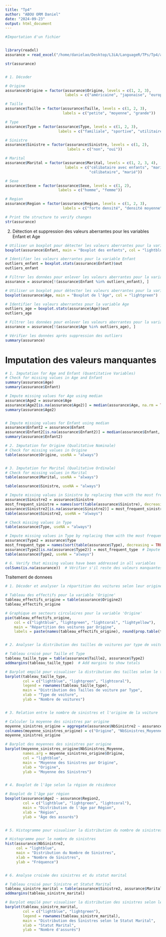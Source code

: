 ```yaml
---
title: "Tp4"
author: "ABOU ORM Daniel"
date: "2024-09-23"
output: html_document
---
```


```r

#Importation d'un fichier


library(readxl)
assurance = read_excel("/home/danielao/Desktop/L3iA/LanguageR/TPs/Tp4/assurance.xlsx")

str(assurance)


# 1. Décoder

# Origine
assurance$Origine = factor(assurance$Origine, levels = c(1, 2, 3), 
                           labels = c("américaine", "japonaise", "européenne"))

# Taille
assurance$Taille = factor(assurance$Taille, levels = c(1, 2, 3), 
                          labels = c("petite", "moyenne", "grande"))

# Type
assurance$Type = factor(assurance$Type, levels = c(1, 2, 3), 
                        labels = c("familiale", "sportive", "utilitaire"))

# Sinistre
assurance$Sinistre = factor(assurance$Sinistre, levels = c(1, 2), 
                            labels = c("non", "oui"))

# Marital
assurance$Marital = factor(assurance$Marital, levels = c(1, 2, 3, 4), 
                           labels = c("célibataire avec enfants", "marié avec enfants", 
                                      "célibataire", "marié"))

# Sexe
assurance$Sexe = factor(assurance$Sexe, levels = c(1, 2), 
                        labels = c("homme", "femme"))

# Region
assurance$Region = factor(assurance$Region, levels = c(1, 2, 3), 
                          labels = c("forte densité", "densité moyenne", "faible densité"))

# Print the structure to verify changes
str(assurance)


```

2. Détection et suppression des valeurs aberrantes pour les variables Enfant et Age

```r

# Utiliser un boxplot pour détecter les valeurs aberrantes pour la variable Enfant
boxplot(assurance$Enfant, main = "Boxplot des enfants", col = "lightblue")

# Identifier les valeurs aberrantes pour la variable Enfant
outliers_enfant = boxplot.stats(assurance$Enfant)$out
outliers_enfant

# Filtrer les données pour enlever les valeurs aberrantes pour la variable Enfant
assurance = assurance[!(assurance$Enfant %in% outliers_enfant), ]

# Utiliser un boxplot pour détecter les valeurs aberrantes pour la variable Age
boxplot(assurance$Age, main = "Boxplot de l'âge", col = "lightgreen")

# Identifier les valeurs aberrantes pour la variable Age
outliers_age = boxplot.stats(assurance$Age)$out
outliers_age

# Filtrer les données pour enlever les valeurs aberrantes pour la variable Age
assurance = assurance[!(assurance$Age %in% outliers_age), ]

# Vérifier les données après suppression des outliers
summary(assurance)

```

# Imputation des valeurs manquantes

```r

# 1. Imputation for Age and Enfant (Quantitative Variables)
# Check for missing values in Age and Enfant
summary(assurance$Age)
summary(assurance$Enfant)

# Impute missing values for Age using median
assurance$Age2 = assurance$Age
assurance$Age2[is.na(assurance$Age2)] = median(assurance$Age, na.rm = TRUE)  # Imputation par la médiane pour Age
summary(assurance$Age2)


# Impute missing values for Enfant using median
assurance$Enfant2 = assurance$Enfant
assurance$Enfant2[is.na(assurance$Enfant2)] = median(assurance$Enfant, na.rm = TRUE)  # Imputation par la médiane pour Enfant
summary(assurance$Enfant2)

# 2. Imputation for Origine (Qualitative Nominale)
# Check for missing values in Origine
table(assurance$Origine, useNA = "always")


# 3. Imputation for Marital (Qualitative Ordinale)
# Check for missing values in Marital
table(assurance$Marital, useNA = "always")

table(assurance$Sinistre, useNA = "always")

# Impute missing values in Sinistre by replacing them with the most frequent category
assurance$Sinistre2 = assurance$Sinistre
most_frequent_sinistre = names(sort(table(assurance$Sinistre), decreasing = TRUE))[1]  # Get most frequent value
assurance$Sinistre2[is.na(assurance$Sinistre2)] = most_frequent_sinistre  # Impute with the most frequent value
table(assurance$Sinistre2, useNA = "always")

# Check missing values in Type
table(assurance$Type, useNA = "always")

# Impute missing values in Type by replacing them with the most frequent category
assurance$Type2 = assurance$Type
most_frequent_type = names(sort(table(assurance$Type), decreasing = TRUE))[1]  # Get most frequent value
assurance$Type2[is.na(assurance$Type2)] = most_frequent_type  # Impute with the most frequent value
table(assurance$Type2, useNA = "always")

# 6. Verify that missing values have been addressed in all variables
colSums(is.na(assurance))  # Vérifier s'il reste des valeurs manquantes


```

Traitement de donnees

```r

# 1. Décoder et analyser la répartition des voitures selon leur origine

# Tableau des effectifs pour la variable 'Origine'
tableau_effectifs_origine = table(assurance$Origine2)
tableau_effectifs_origine

# Graphique en secteurs circulaires pour la variable 'Origine'
pie(tableau_effectifs_origine, 
    col = c("lightblue", "lightgreen", "lightcoral", "lightyellow"),
    main = "Répartition des voitures par Origine", 
    labels = paste(names(tableau_effectifs_origine), round(prop.table(tableau_effectifs_origine) * 100, 1), "%"))


# 2. Analyser la distribution des tailles de voitures par type de voiture

# Tableau croisé pour Taille et Type
tableau_taille_type = table(assurance$Taille2, assurance$Type2)
addmargins(tableau_taille_type)  # Add margins to show totals

# Barplot empilé pour visualiser la distribution des tailles selon le type de voiture
barplot(tableau_taille_type, 
        col = c("lightblue", "lightgreen", "lightcoral"),
        legend = rownames(tableau_taille_type), 
        main = "Distribution des Tailles de voiture par Type",
        xlab = "Type de voiture", 
        ylab = "Nombre de voitures")


# 3. Relation entre le nombre de sinistres et l'origine de la voiture

# Calculer la moyenne des sinistres par origine
moyenne_sinistres_origine = aggregate(assurance$NbSinistre2 ~ assurance$Origine2, assurance, mean)
colnames(moyenne_sinistres_origine) = c("Origine", "NbSinistres_Moyenne")
moyenne_sinistres_origine

# Barplot des moyennes des sinistres par origine
barplot(moyenne_sinistres_origine$NbSinistres_Moyenne, 
        names.arg = moyenne_sinistres_origine$Origine, 
        col = "lightblue", 
        main = "Moyenne des Sinistres par Origine", 
        xlab = "Origine", 
        ylab = "Moyenne des Sinistres")


# 4. Boxplot de l'âge selon la région de résidence

# Boxplot de l'âge par région
boxplot(assurance$Age2 ~ assurance$Region2, 
        col = c("lightblue", "lightgreen", "lightcoral"), 
        main = "Distribution de l'âge par Région", 
        xlab = "Région", 
        ylab = "Âge des assurés")


# 5. Histogramme pour visualiser la distribution du nombre de sinistres

# Histogramme pour le nombre de sinistres
hist(assurance$NbSinistre2, 
     col = "lightblue", 
     main = "Distribution du Nombre de Sinistres", 
     xlab = "Nombre de Sinistres", 
     ylab = "Fréquence")


# 6. Analyse croisée des sinistres et du statut marital

# Tableau croisé pour Sinistre et Statut Marital
tableau_sinistre_marital = table(assurance$Sinistre2, assurance$Marital2)
addmargins(tableau_sinistre_marital)

# Barplot empilé pour visualiser la distribution des sinistres selon le statut marital
barplot(tableau_sinistre_marital, 
        col = c("lightblue", "lightgreen"), 
        legend = rownames(tableau_sinistre_marital),
        main = "Distribution des Sinistres selon le Statut Marital", 
        xlab = "Statut Marital", 
        ylab = "Nombre d'assurés")


```


